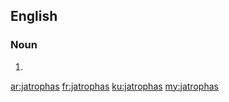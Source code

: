 ==English==

===Noun===
{{head|en}}

# {{plural of|jatropha}}

[[ar:jatrophas]]
[[fr:jatrophas]]
[[ku:jatrophas]]
[[my:jatrophas]]